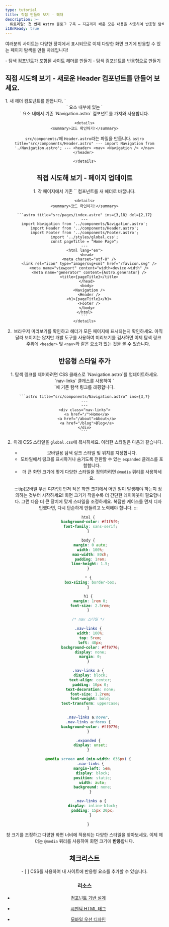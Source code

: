 ```yaml
---
type: tutorial
title: 직접 만들어 보기 - 헤더
description: >-
  튜토리얼: 첫 번째 Astro 블로그 구축 — 지금까지 배운 모든 내용을 사용하여 반응형 탐색 기능이 있는 헤더를 구축하세요.
i18nReady: true
---
```



여러분의 사이트는 다양한 장치에서 표시되므로 이제 다양한 화면 크기에 반응할 수 있는 페이지 탐색을 만들 차례입니다!

<PreCheck>
  - 탐색 컴포넌트가 포함된 사이트 헤더를 만들기
  - 탐색 컴포넌트를 반응형으로 만들기
</PreCheck>

<Box icon="puzzle-piece">

## 직접 시도해 보기 - 새로운 Header 컴포넌트를 만들어 보세요.

<Steps>
1. 새 헤더 컴포넌트를 만듭니다. `<header>` 요소 내부에 있는 `<nav>` 요소 내에서 기존 `Navigation.astro` 컴포넌트를 가져와 사용합니다.

    <details>
    <summary>코드 확인하기!</summary>

   `src/components/`에 `Header.astro`라는 파일을 만듭니다.
    ```astro title="src/components/Header.astro"
    ---
    import Navigation from './Navigation.astro';
    ---
    <header>
      <nav>
        <Navigation />
      </nav>
    </header>
    ```

    </details>
</Steps>

</Box>

<Box icon="puzzle-piece">

## 직접 시도해 보기 - 페이지 업데이트

<Steps>
1. 각 페이지에서 기존 `<Navigation/>` 컴포넌트를 새 헤더로 바꿉니다.

    <details>
    <summary>코드 확인하기!</summary>

    ```astro title="src/pages/index.astro" ins={3,18} del={2,17}
    ---
    import Navigation from '../components/Navigation.astro';
    import Header from '../components/Header.astro';
    import Footer from '../components/Footer.astro';
    import '../styles/global.css';
    const pageTitle = "Home Page";
    ---
    <html lang="en">
      <head>
        <meta charset="utf-8" />
        <link rel="icon" type="image/svg+xml" href="/favicon.svg" />
        <meta name="viewport" content="width=device-width" />
        <meta name="generator" content={Astro.generator} />
        <title>{pageTitle}</title>
      </head>
      <body>
        <Navigation />
        <Header />
        <h1>{pageTitle}</h1>
        <Footer />
      </body>
    </html>
    ```
    </details>

2. 브라우저 미리보기를 확인하고 헤더가 모든 페이지에 표시되는지 확인하세요. 아직 달라 보이지는 않지만 개발 도구를 사용하여 미리보기를 검사하면 이제 탐색 링크 주위에 `<header>` 및 `<nav>`와 같은 요소가 있는 것을 볼 수 있습니다.
</Steps>
</Box>

## 반응형 스타일 추가

<Steps>
1. 탐색 링크를 제어하려면 CSS 클래스로 `Navigation.astro`를 업데이트하세요. `nav-links` 클래스를 사용하여 `<div>`에 기존 탐색 링크를 래핑합니다.

    ```astro title="src/components/Navigation.astro" ins={3,7}
    ---
    ---
    <div class="nav-links">
      <a href="/">Home</a>
      <a href="/about">About</a>
      <a href="/blog">Blog</a>
    </div>
    ```

2. 아래 CSS 스타일을 `global.css`에 복사하세요. 이러한 스타일은 다음과 같습니다.

    - 모바일용 탐색 링크 스타일 및 위치를 지정합니다.
    - 모바일에서 링크를 표시하거나 숨기도록 전환할 수 있는 `expanded` 클래스를 포함합니다.
    - 더 큰 화면 크기에 맞게 다양한 스타일을 정의하려면 `@media` 쿼리를 사용하세요.

    :::tip[모바일 우선 디자인]
    먼저 작은 화면 크기에서 어떤 일이 발생해야 하는지 정의하는 것부터 시작하세요! 화면 크기가 작을수록 더 간단한 레이아웃이 필요합니다. 그런 다음 더 큰 장치에 맞게 스타일을 조정하세요. 복잡한 케이스를 먼저 디자인했다면, 다시 단순하게 만들려고 노력해야 합니다.
    :::

    ```css title="src/styles/global.css" ins={23-100}
    html {
      background-color: #f1f5f9;
      font-family: sans-serif;
    }

    body {
      margin: 0 auto;
      width: 100%;
      max-width: 80ch;
      padding: 1rem;
      line-height: 1.5;
    }

    * {
      box-sizing: border-box;
    }

    h1 {
      margin: 1rem 0;
      font-size: 2.5rem;
    }

    /* nav 스타일 */

    .nav-links {
      width: 100%;
      top: 5rem;
      left: 48px;
      background-color: #ff9776;
      display: none;
      margin: 0;
    }

    .nav-links a {
      display: block;
      text-align: center;
      padding: 10px 0;
      text-decoration: none;
      font-size: 1.2rem;
      font-weight: bold;
      text-transform: uppercase;
    }

    .nav-links a:hover,
    .nav-links a:focus {
      background-color: #ff9776;
    }

    .expanded {
      display: unset;
    }

    @media screen and (min-width: 636px) {
      .nav-links {
        margin-left: 5em;
        display: block;
        position: static;
        width: auto;
        background: none;
      }

      .nav-links a {
        display: inline-block;
        padding: 15px 20px;
      }

    }
    ```
</Steps>

창 크기를 조정하고 다양한 화면 너비에 적용되는 다양한 스타일을 찾아보세요. 이제 헤더는 `@media` 쿼리를 사용하여 화면 크기에 **반응**합니다.

<Box icon="check-list">

## 체크리스트

<Checklist>
- [ ] CSS를 사용하여 내 사이트에 반응형 요소를 추가할 수 있습니다.
</Checklist>
</Box>

### 리소스

- [컴포넌트 기반 설계](https://www.droptica.com/blog/component-based-design/) <Badge class="neutral-badge" text="외부 링크" />

- [시맨틱 HTML 태그](https://www.dofactory.com/html/semantics) <Badge class="neutral-badge" text="외부 링크" />

- [모바일 우선 디자인](https://www.mobileapps.com/blog/mobile-first-design) <Badge class="neutral-badge" text="외부 링크" />
